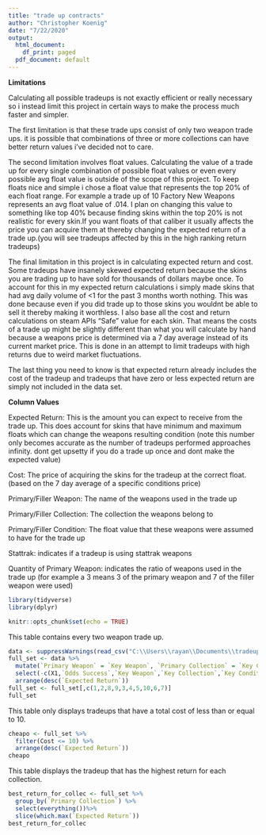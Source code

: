 ---
title: "trade up contracts"
author: "Christopher Koenig"
date: "7/22/2020"
output:
  html_document:
    df_print: paged
  pdf_document: default
---
$\textbf{Limitations}$

Calculating all possible tradeups is not exactly efficient or really necessary so i instead limit this project in certain ways to make the process much faster and simpler.

The first limitation is that these trade ups consist of only two weapon trade ups. it is possible that combinations of three or more collections can have better return values i've decided not to care.

The second limitation involves float values. Calculating the value of a trade up for every single combination of possible float values or even every possible avg float value is outside of the scope of this project. To keep floats nice and simple i chose a float value that represents the top 20% of each float range. For example a trade up of 10 Factory New Weapons represents an avg float value of .014. I plan on changing this value to something like top 40% because finding skins within the top 20% is not realistic for every skin.If you want floats of that caliber it usually affects the price you can acquire them at thereby changing the expected return of a trade up.(you will see tradeups affected by this in the high ranking return tradeups)

The final limitation in this project is in calculating expected return and cost. Some tradeups have insanely skewed expected return because the skins you are trading up to have sold for thousands of dollars maybe once. To account for this in my expected return calculations i simply made skins that had avg daily volume of <1 for the past 3 months worth nothing. This was done because even if you did trade up to those skins you wouldnt be able to sell it thereby making it worthless. I also base all the cost and return calculations on steam APIs "Safe" value for each skin. That means the costs of a trade up might be slightly different than what you will calculate by hand because a weapons price is determined via a 7 day average instead of its current market price. This is done in an attempt to limit tradeups with high returns due to weird market fluctuations.

The last thing you need to know is that expected return already includes the cost of the tradeup and tradeups that have zero or less expected return are simply not included in the data set.

$\textbf{Column Values}$

Expected Return: This is the amount you can expect to receive from the trade up. This does account for skins that have minimum and maximum floats which can change the weapons resulting condition (note this number only becomes accurate as the number of tradeups performed approaches infinity. dont get upsetty if you do a trade up once and dont make the expected value)

Cost: The price of acquiring the skins for the tradeup at the correct float. (based on the 7 day average of a specific conditions price)

Primary/Filler Weapon: The name of the weapons used in the trade up

Primary/Filler Collection: The collection the weapons belong to

Primary/Filler Condition: The float value that these weapons were assumed to have for the trade up

Stattrak: indicates if a tradeup is using stattrak weapons

Quantity of Primary Weapon: indicates the ratio of weapons used in the trade up (for example a 3 means 3 of the primary weapon and 7 of the filler weapon were used)



```{r setup, include=FALSE}
library(tidyverse)
library(dplyr)

knitr::opts_chunk$set(echo = TRUE)
```
This table contains every two weapon trade up.
```{r, message=FALSE}
data <- suppressWarnings(read_csv("C:\\Users\\rayan\\Documents\\tradeup_data.csv"))
full_set <- data %>%
  mutate(`Primary Weapon` = `Key Weapon`, `Primary Collection` = `Key Collection`,`Primary Condition` = `Key Condition` ) %>%
  select(-c(X1,`Odds Success`,`Key Weapon`,`Key Collection`,`Key Condition`)) %>%
  arrange(desc(`Expected Return`))
full_set <- full_set[,c(1,2,8,9,3,4,5,10,6,7)]
full_set
```
This table only displays tradeups that have a total cost of less than or equal to 10.
```{r}
cheapo <- full_set %>%
  filter(Cost <= 10) %>%
  arrange(desc(`Expected Return`))
cheapo
```
This table displays the tradeup that has the highest return for each collection.
```{r}
best_return_for_collec <- full_set %>%
  group_by(`Primary Collection`) %>%
  select(everything())%>%
  slice(which.max(`Expected Return`))
best_return_for_collec
```
